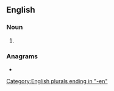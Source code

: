 ==English==

===Noun===
{{head|en|noun plural form}}

# {{plural of|ahlspiess|lang=en}}

===Anagrams===
* {{anagrams|en|shapeliness}}

[[Category:English plurals ending in "-en"]]